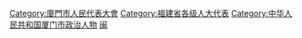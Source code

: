 [[Category:廈門市人民代表大會|Category:廈門市人民代表大會]]
[[Category:福建省各级人大代表|Category:福建省各级人大代表]]
[[Category:中华人民共和国厦门市政治人物|Category:中华人民共和国厦门市政治人物]]
[[Category:设区的市人大代表|闽]]